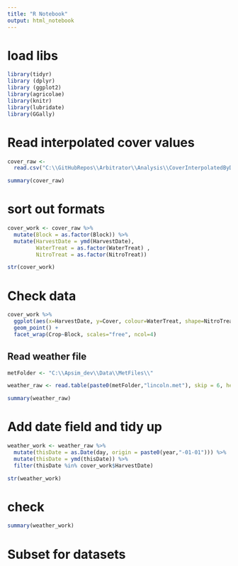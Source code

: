 ```yaml
---
title: "R Notebook"
output: html_notebook
---
```


# load libs
```r
library(tidyr)
library (dplyr)
library (ggplot2)
library(agricolae)
library(knitr)
library(lubridate)
library(GGally)
```

# Read interpolated cover values

```r
cover_raw <- 
  read.csv("C:\\GitHubRepos\\Arbitrator\\Analysis\\CoverInterpolatedByDay.csv", header=TRUE)

summary(cover_raw)
```

# sort out formats
```r
cover_work <- cover_raw %>%
  mutate(Block = as.factor(Block)) %>%
  mutate(HarvestDate = ymd(HarvestDate),
         WaterTreat = as.factor(WaterTreat) ,
         NitroTreat = as.factor(NitroTreat))

str(cover_work)
```

# Check data
```r
cover_work %>%
  ggplot(aes(x=HarvestDate, y=Cover, colour=WaterTreat, shape=NitroTreat)) +
  geom_point() +
  facet_wrap(Crop~Block, scales="free", ncol=4)
```

## Read weather file

```r

metFolder <- "C:\\Apsim_dev\\Data\\MetFiles\\"

weather_raw <- read.table(paste0(metFolder,"lincoln.met"), skip = 6, header = TRUE, comment.char = "(", blank.lines.skip = TRUE)

summary(weather_raw)

```

# Add date field and tidy up

```r
weather_work <- weather_raw %>%
  mutate(thisDate = as.Date(day, origin = paste0(year,"-01-01"))) %>%
  mutate(thisDate = ymd(thisDate)) %>%
  filter(thisDate %in% cover_work$HarvestDate)

str(weather_work)
```
# check
```r
summary(weather_work)
```

# Subset for datasets

```r

```

